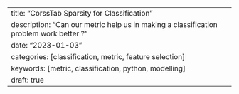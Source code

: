 ---
title: "CorssTab Sparsity for Classification"
description: "Can our metric help us in making a classification problem work better ?"
date: "2023-01-03"
categories: [classification, metric, feature selection]
keywords: [metric, classification, python, modelling]
draft: true
---